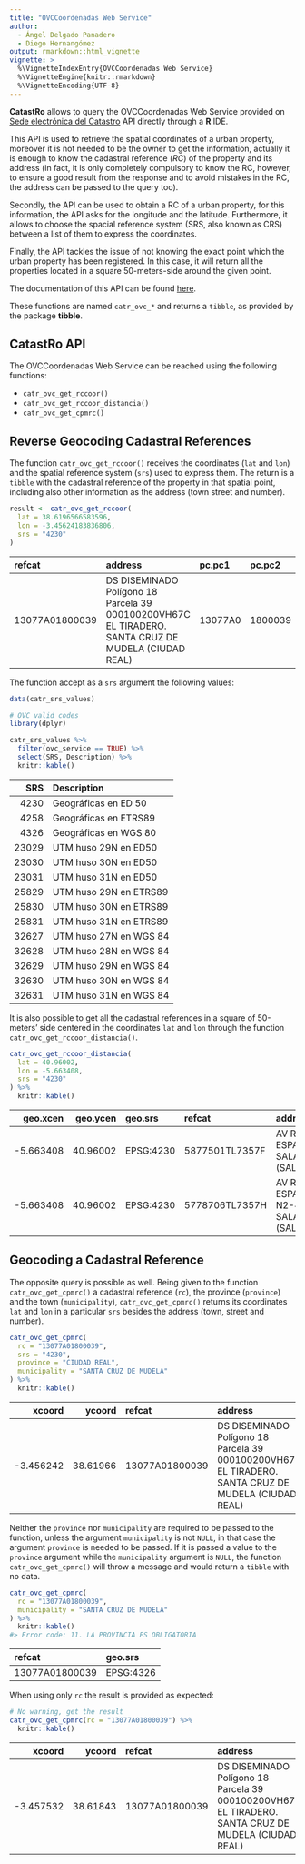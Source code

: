 ```yaml
---
title: "OVCCoordenadas Web Service"
author:
  - Ángel Delgado Panadero
  - Diego Hernangómez
output: rmarkdown::html_vignette
vignette: >
  %\VignetteIndexEntry{OVCCoordenadas Web Service}
  %\VignetteEngine{knitr::rmarkdown}
  %\VignetteEncoding{UTF-8}
---
```


<!-- ovcservice.Rmd is generated from ovcservice.Rmd.orig. Please edit that file -->



**CatastRo** allows to query the OVCCoordenadas Web Service provided on [Sede
electrónica del
Catastro](https://ovc.catastro.meh.es/ovcservweb/ovcswlocalizacionrc/ovccoordenadas.asmx)
API directly through a **R** IDE.

This API is used to retrieve the spatial coordinates of a urban property,
moreover it is not needed to be the owner to get the information, actually it is
enough to know the cadastral reference (*RC*) of the property and its address
(in fact, it is only completely compulsory to know the RC, however, to ensure a
good result from the response and to avoid mistakes in the RC, the address can
be passed to the query too).

Secondly, the API can be used to obtain a RC of a urban property, for this
information, the API asks for the longitude and the latitude. Furthermore, it
allows to choose the spacial reference system (SRS, also known as CRS) between a
list of them to express the coordinates.

Finally, the API tackles the issue of not knowing the exact point which the
urban property has been registered. In this case, it will return all the
properties located in a square 50-meters-side around the given point.

The documentation of this API can be found
[here](https://ovc.catastro.meh.es/ovcservweb/ovcswlocalizacionrc/ovccoordenadas.asmx).

These functions are named `catr_ovc_*` and returns a `tibble`, as provided by
the package **tibble**.

## CatastRo API

The OVCCoordenadas Web Service can be reached using the following functions:

-   `catr_ovc_get_rccoor()`
-   `catr_ovc_get_rccoor_distancia()`
-   `catr_ovc_get_cpmrc()`

## Reverse Geocoding Cadastral References

The function `catr_ovc_get_rccoor()` receives the coordinates (`lat` and `lon`)
and the spatial reference system (`srs`) used to express them. The return is a
`tibble` with the cadastral reference of the property in that spatial point,
including also other information as the address (town street and number).


``` r
result <- catr_ovc_get_rccoor(
  lat = 38.6196566583596,
  lon = -3.45624183836806,
  srs = "4230"
)
```



|refcat         |address                                                                                              |pc.pc1  |pc.pc2  |  geo.xcen| geo.ycen|geo.srs   |ldt                                                                                                  |
|:--------------|:----------------------------------------------------------------------------------------------------|:-------|:-------|---------:|--------:|:---------|:----------------------------------------------------------------------------------------------------|
|13077A01800039 |DS DISEMINADO  Polígono 18 Parcela 39 000100200VH67C EL TIRADERO. SANTA CRUZ DE MUDELA (CIUDAD REAL) |13077A0 |1800039 | -3.456242| 38.61966|EPSG:4230 |DS DISEMINADO  Polígono 18 Parcela 39 000100200VH67C EL TIRADERO. SANTA CRUZ DE MUDELA (CIUDAD REAL) |



The function accept as a `srs` argument the following values:


``` r
data(catr_srs_values)

# OVC valid codes
library(dplyr)

catr_srs_values %>%
  filter(ovc_service == TRUE) %>%
  select(SRS, Description) %>%
  knitr::kable()
```



|   SRS|Description            |
|-----:|:----------------------|
|  4230|Geográficas en ED 50   |
|  4258|Geográficas en ETRS89  |
|  4326|Geográficas en WGS 80  |
| 23029|UTM huso 29N en ED50   |
| 23030|UTM huso 30N en ED50   |
| 23031|UTM huso 31N en ED50   |
| 25829|UTM huso 29N en ETRS89 |
| 25830|UTM huso 30N en ETRS89 |
| 25831|UTM huso 31N en ETRS89 |
| 32627|UTM huso 27N en WGS 84 |
| 32628|UTM huso 28N en WGS 84 |
| 32629|UTM huso 29N en WGS 84 |
| 32630|UTM huso 30N en WGS 84 |
| 32631|UTM huso 31N en WGS 84 |



It is also possible to get all the cadastral references in a square of
50-meters' side centered in the coordinates `lat` and `lon` through the function
`catr_ovc_get_rccoor_distancia()`.


``` r
catr_ovc_get_rccoor_distancia(
  lat = 40.96002,
  lon = -5.663408,
  srs = "4230"
) %>%
  knitr::kable()
```



|  geo.xcen| geo.ycen|geo.srs   |refcat         |address                                         |cmun_ine |pc.pc1  |pc.pc2  |dt.loine.cp |dt.loine.cm |dt.lourb.dir.cv |dt.lourb.dir.pnp |ldt                                             |dis   |
|---------:|--------:|:---------|:--------------|:-----------------------------------------------|:--------|:-------|:-------|:-----------|:-----------|:---------------|:----------------|:-----------------------------------------------|:-----|
| -5.663408| 40.96002|EPSG:4230 |5877501TL7357F |AV REYES DE ESPAÑA 1 SALAMANCA (SALAMANCA)      |37274    |5877501 |TL7357F |37          |274         |643             |1                |AV REYES DE ESPAÑA 1 SALAMANCA (SALAMANCA)      |21.81 |
| -5.663408| 40.96002|EPSG:4230 |5778706TL7357H |AV REYES DE ESPAÑA 2 N2-4 SALAMANCA (SALAMANCA) |37274    |5778706 |TL7357H |37          |274         |643             |2                |AV REYES DE ESPAÑA 2 N2-4 SALAMANCA (SALAMANCA) |23.18 |



## Geocoding a Cadastral Reference

The opposite query is possible as well. Being given to the function
`catr_ovc_get_cpmrc()` a cadastral reference (`rc`), the province (`province`)
and the town (`municipality`), `catr_ovc_get_cpmrc()` returns its coordinates
`lat` and `lon` in a particular `srs` besides the address (town, street and
number).


``` r
catr_ovc_get_cpmrc(
  rc = "13077A01800039",
  srs = "4230",
  province = "CIUDAD REAL",
  municipality = "SANTA CRUZ DE MUDELA"
) %>%
  knitr::kable()
```



|    xcoord|   ycoord|refcat         |address                                                                                              |pc.pc1  |pc.pc2  |geo.xcen          |geo.ycen         |geo.srs   |ldt                                                                                                  |
|---------:|--------:|:--------------|:----------------------------------------------------------------------------------------------------|:-------|:-------|:-----------------|:----------------|:---------|:----------------------------------------------------------------------------------------------------|
| -3.456242| 38.61966|13077A01800039 |DS DISEMINADO  Polígono 18 Parcela 39 000100200VH67C EL TIRADERO. SANTA CRUZ DE MUDELA (CIUDAD REAL) |13077A0 |1800039 |-3.45624183836806 |38.6196566583596 |EPSG:4230 |DS DISEMINADO  Polígono 18 Parcela 39 000100200VH67C EL TIRADERO. SANTA CRUZ DE MUDELA (CIUDAD REAL) |



Neither the `province` nor `municipality` are required to be passed to the
function, unless the argument `municipality` is not `NULL`, in that case the
argument `province` is needed to be passed. If it is passed a value to the
`province` argument while the `municipality` argument is `NULL`, the function
`catr_ovc_get_cpmrc()` will throw a message and would return a `tibble` with no
data.


``` r
catr_ovc_get_cpmrc(
  rc = "13077A01800039",
  municipality = "SANTA CRUZ DE MUDELA"
) %>%
  knitr::kable()
#> Error code: 11. LA PROVINCIA ES OBLIGATORIA
```



|refcat         |geo.srs   |
|:--------------|:---------|
|13077A01800039 |EPSG:4326 |



When using only `rc` the result is provided as expected:


``` r
# No warning, get the result
catr_ovc_get_cpmrc(rc = "13077A01800039") %>%
  knitr::kable()
```



|    xcoord|   ycoord|refcat         |address                                                                                              |pc.pc1  |pc.pc2  |geo.xcen          |geo.ycen         |geo.srs   |ldt                                                                                                  |
|---------:|--------:|:--------------|:----------------------------------------------------------------------------------------------------|:-------|:-------|:-----------------|:----------------|:---------|:----------------------------------------------------------------------------------------------------|
| -3.457532| 38.61843|13077A01800039 |DS DISEMINADO  Polígono 18 Parcela 39 000100200VH67C EL TIRADERO. SANTA CRUZ DE MUDELA (CIUDAD REAL) |13077A0 |1800039 |-3.45753233627867 |38.6184314024661 |EPSG:4326 |DS DISEMINADO  Polígono 18 Parcela 39 000100200VH67C EL TIRADERO. SANTA CRUZ DE MUDELA (CIUDAD REAL) |


